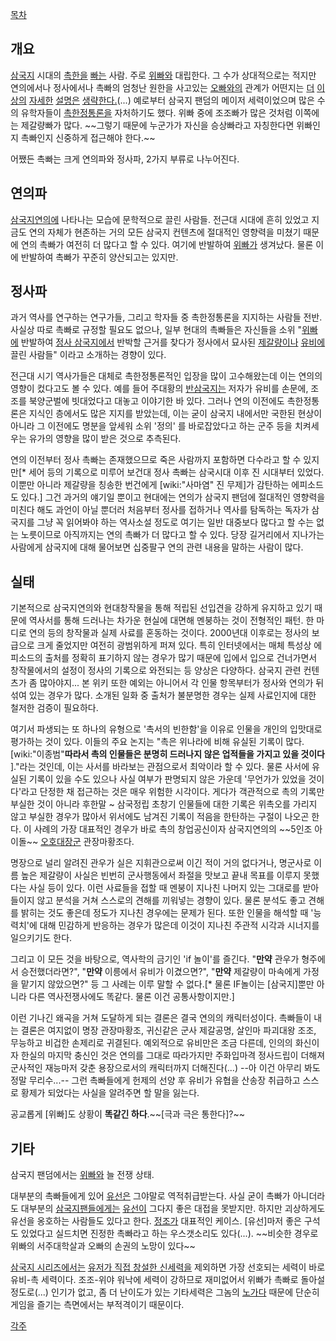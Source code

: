[[목차]]

== 개요 ==
[[삼국지]] 시대의 [[촉한]]을 [[빠]]는 사람. 주로 [[위빠]]와 대립한다. 그 수가 상대적으로는 적지만 연의에서나 정사에서나 촉빠의 엄청난 원한을 사고있는 [[오빠]]와의 관계가 어떤지는 [[관우|더]] [[여몽|이상의]] [[형주 공방전|자세한]] [[반장(삼국지)|설명은]] [[육손|생략]][[이릉대전|한다.]](...) 예로부터 삼국지 팬덤의 메이저 세력이었으며 많은 수의 유학자들이 [[촉한정통론]]을 자처하기도 했다. 위빠 중에 조조빠가 많은 것처럼 이쪽에는 제갈량빠가 많다. ~~그렇기 때문에 누군가가 자신을 승상빠라고 자칭한다면 위빠인지 촉빠인지 신중하게 접근해야 한다.~~

어쨌든 촉빠는 크게 연의파와 정사파, 2가지 부류로 나누어진다.

== 연의파 ==
[[삼국지연의]]에 나타나는 모습에 문학적으로 끌린 사람들. 전근대 시대에 흔히 있었고 지금도 연의 자체가 현존하는 거의 모든 삼국지 컨텐츠에 절대적인 영향력을 미쳤기 때문에 연의 촉빠가 여전히 더 많다고 할 수 있다. 여기에 반발하여 [[위빠]]가 생겨났다. 물론 이에 반발하여 촉빠가 꾸준히 양산되고는 있지만.

== 정사파 ==
과거 역사를 연구하는 연구가들, 그리고 학자들 중 촉한정통론을 지지하는 사람들 전반. 사실상 따로 촉빠로 규정할 필요도 없으나, 일부 현대의 촉빠들은 자신들을 소위 "[[위빠]]에 반발하여 [[정사 삼국지]]에서 반박할 근거를 찾다가 정사에서 묘사된 [[제갈량]]이나 [[유비]]에 끌린 사람들" 이라고 소개하는 경향이 있다. 

전근대 시기 역사가들은 대체로 촉한정통론적인 입장을 많이 고수해왔는데 이는 연의의 영향이 컸다고도 볼 수 있다. 예를 들어 주대황의 [[반삼국지]]는 저자가 유비를 손문에, 조조를 북양군벌에 빗대었다고 대놓고 이야기한 바 있다. 그러나 연의 이전에도 촉한정통론은 지식인 층에서도 많은 지지를 받았는데, 이는 굳이 삼국지 내에서만 국한된 현상이 아니라 그 이전에도 명분을 앞세워 소위 '정의' 를 바로잡았다고 하는 군주 등을 치켜세우는 유가의 영향을 많이 받은 것으로 추측된다.

연의 이전부터 정사 촉빠는 존재했으므로 죽은 사람까지 포함하면 다수라고 할 수 있지만[* 세어 등의 기록으로 미루어 보건대 정사 촉빠는 삼국시대 이후 진 시대부터 있었다. 이뿐만 아니라 제갈량을 칭송한 번건에게 [wiki:"사마염" 진 무제]가 감탄하는 에피소드도 있다.] 그건 과거의 얘기일 뿐이고 현대에는 연의가 삼국지 팬덤에 절대적인 영향력을 미친다 해도 과언이 아닐 뿐더러 처음부터 정사를 접하거나 역사를 탐독하는 독자가 삼국지를 그냥 꼭 읽어봐야 하는 역사소설 정도로 여기는 일반 대중보다 많다고 할 수는 없는 노릇이므로 아직까지는 연의 촉빠가 더 많다고 할 수 있다. 당장 길거리에서 지나가는 사람에게 삼국지에 대해 물어보면 십중팔구 연의 관련 내용을 말하는 사람이 많다.

== 실태 ==
기본적으로 삼국지연의와 현대창작물을 통해 적립된 선입견을 강하게 유지하고 있기 때문에 역사서를 통해 드러나는 차가운 현실에 대면해 멘붕하는 것이 전형적인 패턴. 한 마디로 연의 등의 창작물과 실제 사료를 혼동하는 것이다. 2000년대 이후로는 정사의 보급으로 크게 줄었지만 여전히 광범위하게 퍼져 있다. 특히 인터넷에서는 매체 특성상 에피소드의 출처를 정확히 표기하지 않는 경우가 많기 때문에 입에서 입으로 건너가면서 창작물에서의 설정이 정사의 기록으로 와전되는 등 양상은 다양하다. 삼국지 관련 컨텐츠가 좀 많아야지... 본 위키 또한 예외는 아니어서 각 인물 항목부터가 정사와 연의가 뒤섞여 있는 경우가 많다. 소개된 일화 중 출처가 불분명한 경우는 실제 사료인지에 대한 철저한 검증이 필요하다.  

여기서 파생되는 또 하나의 유형으로 '촉서의 빈한함'을 이유로 인물을 개인의 입맛대로 평가하는 것이 있다. 이들의 주요 논지는 "촉은 위나라에 비해 유실된 기록이 많다. [wiki:"이종범"'''따라서 촉의 인물들은 분명히 드러나지 않은 업적들을 가지고 있을 것이다''' ]."라는 것인데, 이는 사서를 바라보는 관점으로서 최악이라 할 수 있다. 물론 사서에 유실된 기록이 있을 수도 있으나 사실 여부가 판명되지 않은 가운데 '무언가가 있었을 것이다'라고 단정한 채 접근하는 것은 매우 위험한 시각이다. 게다가 객관적으로 촉의 기록만 부실한 것이 아니라 후한말 ~ 삼국정립 초창기 인물들에 대한 기록은 위촉오를 가리지 않고 부실한 경우가 많아서 위서에도 남겨진 기록이 적음을 한탄하는 구절이 나오곤 한다. 이 사례의 가장 대표적인 경우가 바로 촉의 창업공신이자 삼국지연의의 ~~5인조 아이돌~~ [[오호대장군]] 관장마황조다. 

명장으로 널리 알려진 관우가 실은 지휘관으로써 이긴 적이 거의 없다거나, 명군사로 이름 높은 제갈량이 사실은 빈번히 군사행동에서 좌절을 맛보고 끝내 목표를 이루지 못했다는 사실 등이 있다. 이런 사료들을 접할 때 멘붕이 지나친 나머지 있는 그대로를 받아들이지 않고 분석을 거쳐 스스로의 견해를 끼워넣는 경향이 있다. 물론 분석도 좋고 견해를 밝히는 것도 좋은데 정도가 지나친 경우에는 문제가 된다. 또한 인물을 해석할 때 '능력치'에 대해 민감하게 반응하는 경우가 많은데 이것이 지나친 주관적 시각과 시너지를 일으키기도 한다.

그리고 이 모든 것을 바탕으로, 역사학의 금기인 'if 놀이'를 즐긴다. "'''만약''' 관우가 형주에서 승전했더라면?", "'''만약''' 이릉에서 유비가 이겼으면?", "'''만약''' 제갈량이 마속에게 가정을 맡기지 않았으면?" 등 그 사례는 이루 말할 수 없다.[* 물론 IF놀이는 [삼국지]뿐만 아니라 다른 역사전쟁사에도 똑같다. 물론 이건 공통사항이지만.]

이런 기나긴 왜곡을 거쳐 도달하게 되는 결론은 결국 연의의 캐릭터성이다. 촉빠들이 내는 결론은 여지없이 명장 관장마황조, 귀신같은 군사 제갈공명, 살인마 파괴대왕 조조, 무능하고 비겁한 손제리로 귀결된다. 예외적으로 유비만은 조금 다른데, 인의의 화신이자 한실의 마지막 충신인 것은 연의를 그대로 따라가지만 주화입마격 정사드립이 더해져 군사적인 재능마저 갖춘 용장으로서의 캐릭터까지 더해진다(...) --아 이건 아무리 봐도 정말 무리수...-- 그런 촉빠들에게 헌제의 선양 후 유비가 유협을 산송장 취급하고 스스로 황제가 되었다는 사실을 알려주면 할 말을 잃는다. 

공교롭게 [위빠]도 상황이 '''똑같긴 하다'''.~~[극과 극은 통한다]?~~

== 기타 ==
삼국지 팬덤에서는 [[위빠]]와 늘 전쟁 상태. 

대부분의 촉빠들에게 있어 [[유선]]은 그야말로 역적취급받는다. 사실 굳이 촉빠가 아니더라도 대부분의 [[삼국지]]팬들에게는 [[유선]]이 그다지 좋은 대접을 못받지만. 하지만 괴상하게도 유선을 옹호하는 사람들도 있다고 한다. [[정조]]가 대표적인 케이스. [유선]마저 좋은 구석도 있었다고 실드치면 진정한 촉빠라고 하는 우스갯소리도 있다(...). ~~비슷한 경우로 위빠의 서주대학살과 오빠의 손권의 노망이 있다~~

[[삼국지 시리즈]]에서는 [[신군주|유저가 직접 창설한 신세력]]을 제외하면 가장 선호되는 세력이 바로 유비-촉 세력이다. 조조-위야 워낙에 세력이 강하므로 재미없어서 위빠가 촉빠로 돌아설 정도로(...) 인기가 없고, 좀 더 난이도가 있는 기타세력은 그놈의 [[노가다/게임|노가다]] 때문에 단순히 게임을 즐기는 측면에서는 부적격이기 때문이다. 

[[각주]]
